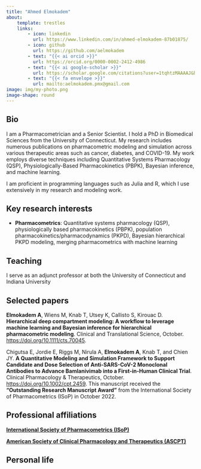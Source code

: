 ```yaml
---
title: "Ahmed Elmokadem"
about:
    template: trestles
    links:
        - icon: linkedin
          url: https://www.linkedin.com/in/ahmed-elmokadem-87b01875/
        - icon: github
          url: https://github.com/aelmokadem 
        - text: "{{< ai orcid >}}"
          url: https://orcid.org/0000-0002-2412-4986   
        - text: "{{< ai google-scholar >}}"
          url: https://scholar.google.com/citations?user=1tqhtzMAAAAJ&hl=en 
        - text: "{{< fa envelope >}}"
          url: mailto:aelmokadem.pmx@gmail.com
image: img/my-photo.png
image-shape: round
---
```


## Bio

I am a Pharmacometrician and a Senior Scientist. I hold a PhD in Biomedical Sciences from the University of Connecticut. My research includes numerous publications on pharmacometric modeling and simulation across various therapeutic areas such as cancer, diabetes, and COVID-19. My work employs diverse techniques including Quantitative Systems Pharmacology (QSP), Physiologically-Based Pharmacokinetics (PBPK), Bayesian inference, and machine learning.

I am proficient in programming languages such as Julia and R, which I use extensively in my research and modeling work.

## Key research interests

* **Pharmacometrics**: Quantitative systems pharmacology (QSP), physiologically based pharmacokinetics (PBPK), population pharmacokinetics/pharmacodynamics (PKPD), Bayesian hierarchical PKPD modeling, merging pharmacometrics with machine learning

## Teaching

I serve as an adjunct professor at both the University of Connecticut and Indiana University

## Selected papers

**Elmokadem A**, Wiens M, Knab T, Utsey K, Callisto S, Kirouac D. **Hierarchical deep compartment modeling: A workflow to leverage machine learning and Bayesian inference for hierarchical pharmacometric modeling**. Clinical and Translational Science, October. [https://doi.org/10.1111/cts.70045](https://doi.org/10.1111/cts.70045). 

Chigutsa E, Jordie E, Riggs M, Nirula A, **Elmokadem A**, Knab T, and Chien JY. **A Quantitative Modeling and Simulation Framework to Support Candidate and Dose Selection of Anti-SARS-CoV-2 Monoclonal Antibodies to Advance Bamlanivimab into a First-in-Human Clinical Trial**. Clinical Pharmacology & Therapeutics, October. [https://doi.org/10.1002/cpt.2459](https://doi.org/10.1002/cpt.2459). This manuscript received the **“Outstanding Research Manuscript Award”** from the International Society of Pharmacometrics (ISoP) in October 2022.

## Professional affiliations

**[International Society of Pharmacometrics (ISoP)](https://www.isop.org/)**

**[American Society of Clinical Pharmacology and Therapeutics (ASCPT)](https://www.ascpt.org/)**


## Personal life



